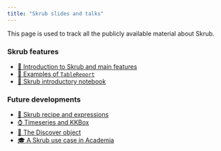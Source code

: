 ```yaml
---
title: "Skrub slides and talks"
---
```


This page is used to track all the publicly available material about Skrub. 

### Skrub features 
- <a href="skrub-intro/skrub-intro.qmd" target="_blank">🤝 Introduction to Skrub and main features</a>
- <a href="https://skrub-data.org/skrub-reports/examples/" target="_blank">📑 Examples of `TableReport`</a> 
- <a href="">📔 Skrub introductory notebook</a>

### Future developments
- <a href="expressions/expressions.qmd" target="_blank">🌠 Skrub recipe and expressions</a>
- <a href="https://docs.google.com/presentation/d/1pIUHmqpSDi8GyRCJ_4pXUfPKEXeLoql-YxpVDK97Cxc/edit?usp=sharing" target="_blank">⌚ Timeseries and KKBox</a>
- <a href="discover/discover.qmd" target="_blank">🔎 The Discover object</a>
- <a href="skrub-retrieve-merge-predict/skrub-retrieve-merge-predict.qmd" target="_blank">🎓 A Skrub use case in Academia</a>